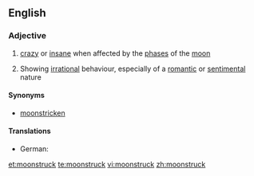 ==English==

===Adjective===
{{en-adj}}

# {{obsolete}} [[crazy]] or [[insane]] when affected by the [[phase]]s of the [[moon]]
# {{context|by extension}} Showing [[irrational]] behaviour, especially of a [[romantic]] or [[sentimental]] nature

====Synonyms====
* [[moonstricken]]

====Translations====
* German: {{t-|de|mondsüchtig}}

[[et:moonstruck]]
[[te:moonstruck]]
[[vi:moonstruck]]
[[zh:moonstruck]]